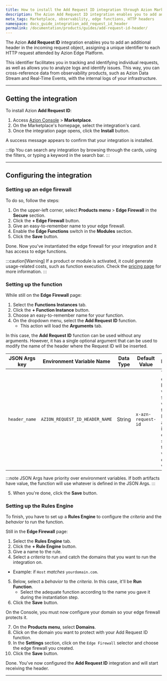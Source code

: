 ```yaml
---
title: How to install the Add Request ID integration through Azion Marketplace
description: The Azion Add Request ID integration enables you to add an additional HTTP header in the incoming request object.
meta_tags: Marketplace, observability, edge functions, HTTP headers
namespace: docs_guide_integration_add_request_id_header
permalink: /documentation/products/guides/add-request-id-header/
---
```



<InterfaceNote />

The Azion **Add Request ID** integration enables you to add an additional header in the incoming request object, assigning a unique identifier to each HTTP request attended by Azion Edge Platform.

This identifier facilitates you in tracking and identifying individual requests, as well as allows you to analyze logs and identify issues. This way, you can cross-reference data from observability products, such as Azion Data Stream and Real-Time Events, with the internal logs of your infrastructure.

---

## Getting the integration

To install Azion **Add Request ID**:

1. Access [Azion Console](/en/documentation/products/guides/how-to-access-azion-console/) > **Marketplace**.
2. On the Marketplace's homepage, select the integration's card.
3. Once the integration page opens, click the **Install** button.

A success message appears to confirm that your integration is installed.

:::tip
You can search any integration by browsing through the cards, using the filters, or typing a keyword in the search bar. 
:::

---

## Configuring the integration

### Setting up an edge firewall

To do so, follow the steps:

1. On the upper-left corner, select **Products menu** > **Edge Firewall** in the **Secure** section.
2. Click the **+ Edge Firewall** button.
3. Give an easy-to-remember name to your edge firewall.
4. Enable the **Edge Functions** switch in the **Modules** section.
5. Click the **Save** button.

Done. Now you've instantiated the edge firewall for your integration and it has access to edge functions.

:::caution[Warning]
If a product or module is activated, it could generate usage-related costs, such as function execution. Check the [pricing page](/en/documentation/products/pricing/) for more information.
:::

### Setting up the function

While still on the **Edge Firewall** page:

1. Select the **Functions Instances** tab.
2. Click the **+ Function Instance** button.
3. Choose an easy-to-remember name for your function.
4. On the dropdown menu, select the **Add Request ID** function.
    - This action will load the **Arguments** tab.

In this case, the **Add Request ID** function can be used without any arguments. However, it has a single optional argument that can be used to modify the name of the header where the Request ID will be inserted.

| JSON Args key |Environment Variable Name | Data Type | Default Value | Description |
| ----------- | ----------- | ----------- | ----------- | ----------- |
| `header_name` | `AZION_REQUEST_ID_HEADER_NAME` | String | `x-azn-request-id` | The name of the header where the function will insert the Request ID.  If the argument isn't a non-empty string, then the function will use the default value |

:::note
JSON Args have priority over environment variables. If both artifacts have value, the function will use whatever is defined in the JSON Args.
:::

5. When you're done, click the **Save** button.

### Setting up the Rules Engine

To finish, you have to set up a **Rules Engine** to configure the *criteria* and the *behavior* to run the function.

Still in the **Edge Firewall** page:

1. Select the **Rules Engine** tab.
2. Click the **+ Rule Engine** button.
3. Give a name to the rule.
4. Select a *criteria* to run and catch the domains that you want to run the integration on.
  - Example: if `Host` *matches* `yourdomain.com`.
5. Below, select a *behavior* to the *criteria*. In this case, it'll be **Run Function**. 
    - Select the adequate function according to the name you gave it during the instantiation step.
6. Click the **Save** button.

On the Console, you must now configure your domain so your edge firewall protects it.

7. On the **Products menu**, select **Domains**.
8. Click on the domain you want to protect with your Add Request ID function.
9. In the **Settings** section, click on the `Edge Firewall` selector and choose the edge firewall you created.
10. Click the **Save** button.

Done. You've now configured the **Add Request ID** integration and will start receiving the header.

---